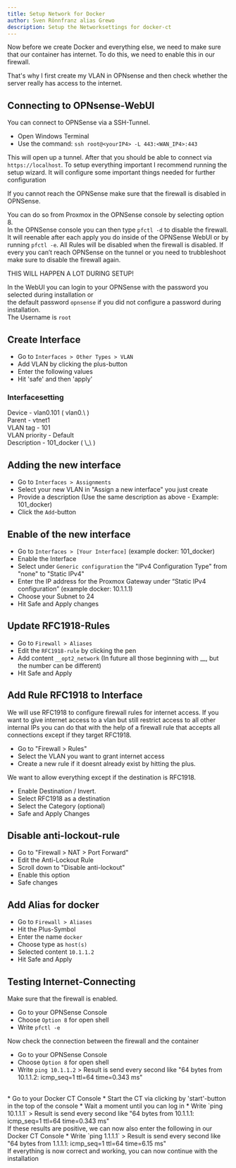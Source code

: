 ```yaml
---
title: Setup Network for Docker
author: Sven Rönnfranz alias Grewo
description: Setup the Networksettings for docker-ct
---
```



Now before we create Docker and everything else, we need to make sure that our container has internet.
To do this, we need to enable this in our firewall.

That's why I first create my VLAN in OPNsense and then check whether the server really has access to the internet.

## Connecting to OPNsense-WebUI
You can connect to OPNSense via a SSH-Tunnel.

* Open Windows Terminal
* Use the command: `ssh root@<yourIP4> -L 443:<WAN_IP4>:443`

This will open up a tunnel. After that you should be able to connect via `https://localhost`.
To setup everything important I recommend running the setup wizard. It will configure some important things needed for further configuration

<Aside>
If you cannot reach the OPNSense make sure that the firewall is disabled in OPNSense.

You can do so from Proxmox in the OPNSense console by selecting option 8.<br/>
In the OPNSense console you can then type `pfctl -d` to disable the firewall.<br/>
It will reenable after each apply you do inside of the OPNSense WebUI or by running `pfctl -e`.
All Rules will be disabled when the firewall is disabled. If every you can’t reach OPNSense on the
tunnel or you need to trubbleshoot make sure to disable the firewall again.<br/>

THIS WILL HAPPEN A LOT DURING SETUP!
</Aside>

In the WebUI you can login to your OPNSense with the password you selected during installation or<br/>
the default password `opnsense` if you did not configure a password during installation.<br/>
The Username is `root`

## Create Interface
* Go to `Interfaces > Other Types > VLAN`
* Add VLAN by clicking the plus-button
* Enter the following values
* Hit 'safe' and then 'apply'

### Interfacesetting
<Tabs>
    <TabItem label="Edit VLAN">
        Device          -   vlan0.101 ( vlan0.\<VLAN_ID> )<br/>
        Parent          -   vtnet1<br/>
        VLAN tag        -   101<br/>
        VLAN priority   -   Default<br/>
        Description     -   101_docker ( \<VLAN_ID>_\<NAME_FOR_THE_VLAN> )<br/>
    </TabItem>
</Tabs>

## Adding the new interface
* Go to `Interfaces > Assignments`
* Select your new VLAN in "Assign a new interface" you just create
* Provide a description (Use the same description as above - Example: 101_docker)
* Click the `Add`-button

## Enable of the new interface
* Go to `Interfaces > [Your Interface]` (example docker: 101_docker)
* Enable the Interface
* Select under `Generic configuration` the "IPv4 Configuration Type" from "none" to "Static IPv4"
* Enter the IP address for the Proxmox Gateway under “Static IPv4 configuration” (example docker: 10.1.1.1)
* Choose your Subnet to 24
* Hit Safe and Apply changes

## Update RFC1918-Rules
* Go to `Firewall > Aliases`
* Edit the `RFC1918-rule` by clicking the pen
* Add content `__opt2_network` (In future all those beginning with __, but the number can be different)
* Hit Safe and Apply

## Add Rule RFC1918 to Interface
We will use RFC1918 to configure firewall rules for internet access.
If you want to give internet access to a vlan but still restrict access to all other internal IPs
you can do that with the help of a firewall rule that accepts all connections except if they target RFC1918.

* Go to "Firewall > Rules"
* Select the VLAN you want to grant internet access
* Create a new rule if it doesnt already exist by hitting the plus.

We want to allow everything except if the destination is RFC1918.

* Enable Destination / Invert.
* Select RFC1918 as a destination
* Select the Category (optional)
* Safe and Apply Changes

## Disable anti-lockout-rule
* Go to "Firewall > NAT > Port Forward"
* Edit the Anti-Lockout Rule
* Scroll down to "Disable anti-lockout"
* Enable this option
* Safe changes

## Add Alias for docker
* Go to `Firewall > Aliases`
* Hit the Plus-Symbol
* Enter the name `docker`
* Choose type as `host(s)`
* Selected content `10.1.1.2`
* Hit Safe and Apply

## Testing Internet-Connecting
Make sure that the firewall is enabled.
* Go to your OPNSense Console
* Choose `Option 8` for open shell
* Write `pfctl -e`

Now check the connection between the firewall and the container
* Go to your OPNSense Console
* Choose `Option 8` for open shell
* Write `ping 10.1.1.2` > Result is send every second like "64 bytes from 10.1.1.2: icmp_seq=1 ttl=64 time=0.343 ms"
<br/>
* Go to your Docker CT Console
* Start the CT via clicking by 'start'-button in the top of the console
* Wait a moment until you can log in
* Write `ping 10.1.1.1` > Result is send every second like "64 bytes from 10.1.1.1: icmp_seq=1 ttl=64 time=0.343 ms"
<br/>
If these results are positive, we can now also enter the following in our Docker CT Console
* Write `ping 1.1.1.1` > Result is send every second like "64 bytes from 1.1.1.1: icmp_seq=1 ttl=64 time=6.15 ms"
<br/>
If everything is now correct and working, you can now continue with the installation
